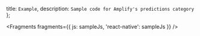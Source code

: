   title: `Example`,
  description: `Sample code for Amplify's predictions category`
};


<Fragments
  fragments={{
    js: sampleJs,
    'react-native': sampleJs
  }}
/>
